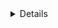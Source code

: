<Title>About me</Title>
<Details category="job" date="19.12.2021" />

<Text>
  My name is Eugene, my main direction is frontend development, stack
  <b> Next(React), Apollo</b>.
  <br /> I have been engaged in web development since 2019. Previously, he was
  engaged in php development, creation of online stores and single-page
  websites.
</Text>
<Text>
  I am actively working on the development of SPA, SSR, Daap applications.{" "}
  <br />I am fond of backend development on Nest and writing smart contracts in
  my free time on Solidity, for a complete understanding of the work process.
</Text>

<Label>Tools and technologies</Label>
<Text>
  When developing the frontend part, I use{" "}
  <b>Next.js(React), redux/zustand/apollo/context api</b> (depending on the
  project),
  <b>typescript(javascript)</b> as the main technologies. <br />
  For styling <b>styled-components, sass, module(css/scss), emotion</b>.
  <br />
  For isolated display of components <b>storybook</b>.
  <br />
  Localization of projects using libraries <b>i18n</b>.
</Text>
<Text>
  The structure of projects according to the methodology{" "}
  <a href="https://feature-sliced.design" target="_blank">
    feature-sliced
  </a>
  .
  <br />
  Commits by <a
    href="https://www.conventionalcommits.org/en/v1.0.0"
    target="_blank"
  >
    Conventional Commits
  </a>
  , working with git flow branches.
  <br />
  Writing a dockerfile for an application.
  <br />
</Text>
<Text>
  As extensions and additional tools: Prettier, Eslint, GitLens, Apollo Graphql.
</Text>

<Label>More</Label>

<Text>
  <b>Backend</b>
</Text>
<List>
  <li>Nest js</li>
  <li>node js</li>
  <li>express</li>
  <li>postgres</li>
  <li>redis</li>
  <li>graphql</li>
</List>

<Text>
  <b>Blockchain</b>
</Text>
<List>
  <li>Remix</li>
  <li>Solidity</li>
  <li>Truffle</li>
  <li>Mocha(tests)</li>
  <li>*Multi-blockchain development</li>
</List>
<Text>
  <b>Other</b>
</Text>
<List>
  <li>Nuxt</li>
  <li>Vue</li>
  <li>Jest</li>
</List>
